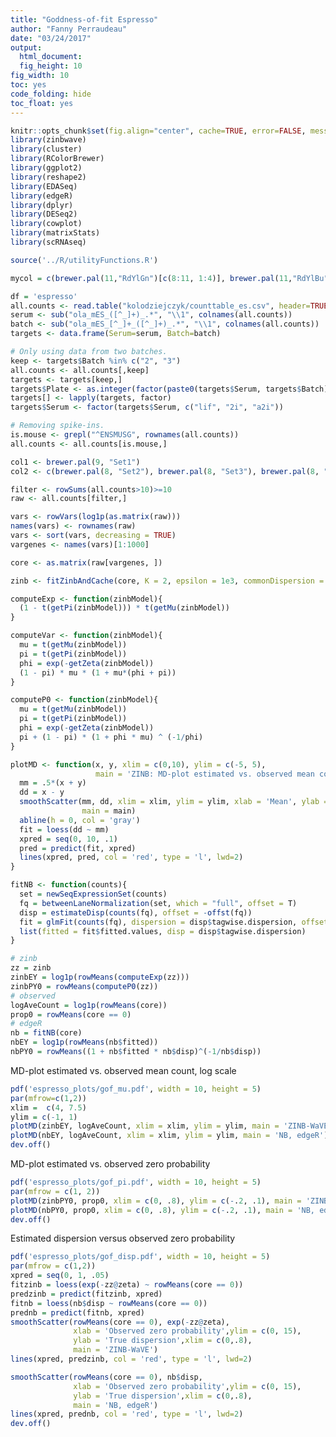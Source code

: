 ```yaml
---
title: "Goddness-of-fit Espresso"
author: "Fanny Perraudeau"
date: "03/24/2017"
output: 
  html_document: 
  fig_height: 10
fig_width: 10
toc: yes
code_folding: hide
toc_float: yes
---
```

```r
knitr::opts_chunk$set(fig.align="center", cache=TRUE, error=FALSE, message=FALSE, warning=TRUE, fig.width=6, fig.height=6)
library(zinbwave)
library(cluster)
library(RColorBrewer)
library(ggplot2)
library(reshape2)
library(EDASeq)
library(edgeR)
library(dplyr)
library(DESeq2)
library(cowplot)
library(matrixStats)
library(scRNAseq)

source('../R/utilityFunctions.R')

mycol = c(brewer.pal(11,"RdYlGn")[c(8:11, 1:4)], brewer.pal(11,"RdYlBu")[8:11])
```


```r
df = 'espresso'
all.counts <- read.table("kolodziejczyk/counttable_es.csv", header=TRUE, row.names=1, colClasses=c("character", rep("integer", 704)))
serum <- sub("ola_mES_([^_]+)_.*", "\\1", colnames(all.counts))
batch <- sub("ola_mES_[^_]+_([^_]+)_.*", "\\1", colnames(all.counts))
targets <- data.frame(Serum=serum, Batch=batch)

# Only using data from two batches.
keep <- targets$Batch %in% c("2", "3")
all.counts <- all.counts[,keep]
targets <- targets[keep,]
targets$Plate <- as.integer(factor(paste0(targets$Serum, targets$Batch)))
targets[] <- lapply(targets, factor)
targets$Serum <- factor(targets$Serum, c("lif", "2i", "a2i"))

# Removing spike-ins.
is.mouse <- grepl("^ENSMUSG", rownames(all.counts))
all.counts <- all.counts[is.mouse,]

col1 <- brewer.pal(9, "Set1")
col2 <- c(brewer.pal(8, "Set2"), brewer.pal(8, "Set3"), brewer.pal(8, "Set1"))

filter <- rowSums(all.counts>10)>=10
raw <- all.counts[filter,]

vars <- rowVars(log1p(as.matrix(raw)))
names(vars) <- rownames(raw)
vars <- sort(vars, decreasing = TRUE)
vargenes <- names(vars)[1:1000]

core <- as.matrix(raw[vargenes, ])
```

```r
zinb <- fitZinbAndCache(core, K = 2, epsilon = 1e3, commonDispersion = FALSE)
```

```r
computeExp <- function(zinbModel){
  (1 - t(getPi(zinbModel))) * t(getMu(zinbModel))
}

computeVar <- function(zinbModel){
  mu = t(getMu(zinbModel))
  pi = t(getPi(zinbModel))
  phi = exp(-getZeta(zinbModel))
  (1 - pi) * mu * (1 + mu*(phi + pi))
}

computeP0 <- function(zinbModel){
  mu = t(getMu(zinbModel))
  pi = t(getPi(zinbModel))
  phi = exp(-getZeta(zinbModel))
  pi + (1 - pi) * (1 + phi * mu) ^ (-1/phi)
}

plotMD <- function(x, y, xlim = c(0,10), ylim = c(-5, 5),
                   main = 'ZINB: MD-plot estimated vs. observed mean count, log scale'){
  mm = .5*(x + y)
  dd = x - y
  smoothScatter(mm, dd, xlim = xlim, ylim = ylim, xlab = 'Mean', ylab = 'Difference',
                main = main)
  abline(h = 0, col = 'gray')
  fit = loess(dd ~ mm)
  xpred = seq(0, 10, .1)
  pred = predict(fit, xpred)
  lines(xpred, pred, col = 'red', type = 'l', lwd=2)
}

fitNB <- function(counts){
  set = newSeqExpressionSet(counts)
  fq = betweenLaneNormalization(set, which = "full", offset = T)
  disp = estimateDisp(counts(fq), offset = -offst(fq)) 
  fit = glmFit(counts(fq), dispersion = disp$tagwise.dispersion, offset = -offst(fq))
  list(fitted = fit$fitted.values, disp = disp$tagwise.dispersion)
}
```

```r
# zinb
zz = zinb
zinbEY = log1p(rowMeans(computeExp(zz)))
zinbPY0 = rowMeans(computeP0(zz))
# observed
logAveCount = log1p(rowMeans(core))
prop0 = rowMeans(core == 0)
# edgeR
nb = fitNB(core)
nbEY = log1p(rowMeans(nb$fitted))
nbPY0 = rowMeans((1 + nb$fitted * nb$disp)^(-1/nb$disp))
```

MD-plot estimated vs. observed mean count, log scale
```r
pdf('espresso_plots/gof_mu.pdf', width = 10, height = 5)
par(mfrow=c(1,2))
xlim =  c(4, 7.5)
ylim = c(-1, 1)
plotMD(zinbEY, logAveCount, xlim = xlim, ylim = ylim, main = 'ZINB-WaVE')
plotMD(nbEY, logAveCount, xlim = xlim, ylim = ylim, main = 'NB, edgeR')
dev.off()
```

MD-plot estimated vs. observed zero probability
```r
pdf('espresso_plots/gof_pi.pdf', width = 10, height = 5)
par(mfrow = c(1, 2))
plotMD(zinbPY0, prop0, xlim = c(0, .8), ylim = c(-.2, .1), main = 'ZINB-WaVE')
plotMD(nbPY0, prop0, xlim = c(0, .8), ylim = c(-.2, .1), main = 'NB, edgeR')
dev.off()
```

Estimated dispersion versus observed zero probability
```r
pdf('espresso_plots/gof_disp.pdf', width = 10, height = 5)
par(mfrow = c(1,2))
xpred = seq(0, 1, .05)
fitzinb = loess(exp(-zz@zeta) ~ rowMeans(core == 0))
predzinb = predict(fitzinb, xpred)
fitnb = loess(nb$disp ~ rowMeans(core == 0))
prednb = predict(fitnb, xpred)
smoothScatter(rowMeans(core == 0), exp(-zz@zeta),
              xlab = 'Observed zero probability',ylim = c(0, 15),
              ylab = 'True dispersion',xlim = c(0,.8), 
              main = 'ZINB-WaVE')
lines(xpred, predzinb, col = 'red', type = 'l', lwd=2)

smoothScatter(rowMeans(core == 0), nb$disp,
              xlab = 'Observed zero probability',ylim = c(0, 15),
              ylab = 'True dispersion',xlim = c(0,.8), 
              main = 'NB, edgeR')
lines(xpred, prednb, col = 'red', type = 'l', lwd=2)
dev.off()
```


